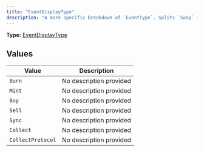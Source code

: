 ```yaml
---
title: "EventDisplayType"
description: "A more specific breakdown of `EventType`. Splits `Swap` into `Buy` and `Sell`."
---
```


**Type:** [EventDisplayType](/api-reference/types/eventdisplaytype)

## Values

| Value | Description |
|-------|-------------|
| `Burn` | No description provided |
| `Mint` | No description provided |
| `Buy` | No description provided |
| `Sell` | No description provided |
| `Sync` | No description provided |
| `Collect` | No description provided |
| `CollectProtocol` | No description provided |

